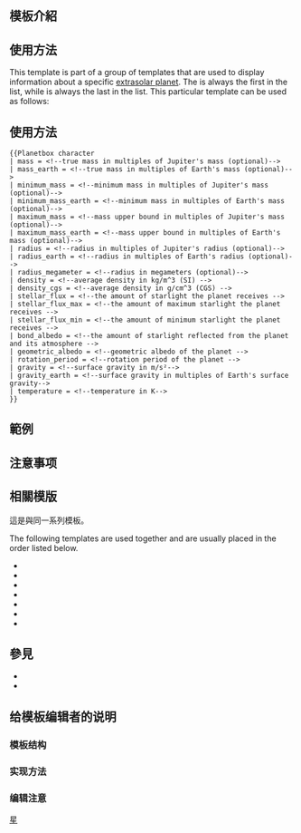 <includeonly><!-- 在這裡加入模板的保護標識 --></includeonly><noinclude>{{Documentation subpage}}</noinclude>
<!-- 在本行下編輯模板說明 -->
== 模板介紹 ==

== 使用方法 ==
This template is part of a group of templates that are used to display information about a specific [[extrasolar planet]].  The {{tl|Planetbox begin}} is always the first in the list, while {{tl|Planetbox end}} is always the last in the list.  This particular template can be used as follows:

==使用方法==

<pre>{{Planetbox character
| mass = <!--true mass in multiples of Jupiter's mass (optional)-->
| mass_earth = <!--true mass in multiples of Earth's mass (optional)-->
| minimum_mass = <!--minimum mass in multiples of Jupiter's mass (optional)-->
| minimum_mass_earth = <!--minimum mass in multiples of Earth's mass (optional)-->
| maximum_mass = <!--mass upper bound in multiples of Jupiter's mass (optional)-->
| maximum_mass_earth = <!--mass upper bound in multiples of Earth's mass (optional)-->
| radius = <!--radius in multiples of Jupiter's radius (optional)-->
| radius_earth = <!--radius in multiples of Earth's radius (optional)-->
| radius_megameter = <!--radius in megameters (optional)-->
| density = <!--average density in kg/m^3 (SI) -->
| density_cgs = <!--average density in g/cm^3 (CGS) -->
| stellar_flux = <!--the amount of starlight the planet receives -->
| stellar_flux_max = <!--the amount of maximum starlight the planet receives -->
| stellar_flux_min = <!--the amount of minimum starlight the planet receives -->
| bond_albedo = <!--the amount of starlight reflected from the planet and its atmosphere -->
| geometric_albedo = <!--geometric albedo of the planet -->
| rotation_period = <!--rotation period of the planet -->
| gravity = <!--surface gravity in m/s²-->
| gravity_earth = <!--surface gravity in multiples of Earth's surface gravity-->
| temperature = <!--temperature in K-->
}}</pre>

== 範例 ==

== 注意事项 ==

==相關模版==
這是與{{tl|Planetbox }}同一系列模板。

The following templates are used together and are usually placed in the order listed below.
{{Planetboxes}}

*{{tl|Planetbox begin}}
*{{tl|Planetbox image}}
*{{tl|Planetbox star}}
*{{tl|Planetbox orbit}}
*{{tl|Planetbox discovery}}
*{{tl|Planetbox catalog}}
*{{tl|Planetbox end}} 

== 參見 ==
* {{tl|Orbitboxes}}
* {{tl|Starboxes}}

== 给模板编辑者的说明 ==
=== 模板结构 ===
=== 实现方法 ===
=== 编辑注意 ===

<includeonly>
<!-- 本行下加入模板的分類 -->
[[Category:天文信息框模板|星]]

</includeonly>
